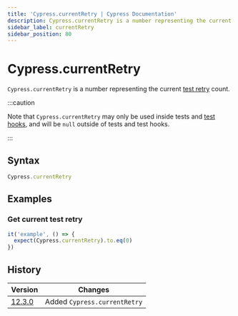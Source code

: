 ```yaml
---
title: 'Cypress.currentRetry | Cypress Documentation'
description: Cypress.currentRetry is a number representing the current test retry count.
sidebar_label: currentRetry
sidebar_position: 80
---
```


<ProductHeading product="app" />

# Cypress.currentRetry

`Cypress.currentRetry` is a number representing the current
[test retry](/app/guides/test-retries) count.

:::caution

Note that `Cypress.currentRetry` may only be used inside tests and
[test hooks](/app/core-concepts/writing-and-organizing-tests#Hooks), and will
be `null` outside of tests and test hooks.

:::

## Syntax

```javascript
Cypress.currentRetry
```

## Examples

### Get current test retry

```javascript
it('example', () => {
  expect(Cypress.currentRetry).to.eq(0)
})
```

## History

| Version                                    | Changes                      |
| ------------------------------------------ | ---------------------------- |
| [12.3.0](/app/references/changelog#12-3-0) | Added `Cypress.currentRetry` |
